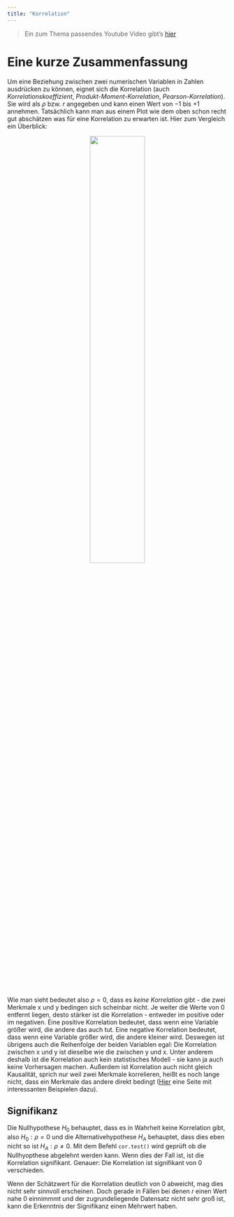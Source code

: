 ```yaml
---
title: "Korrelation"
---
```


> Ein zum Thema passendes Youtube Video gibt's [hier](https://youtu.be/GtV-VYdNt_g)

# Eine kurze Zusammenfassung
Um eine Beziehung zwischen zwei numerischen Variablen in Zahlen ausdrücken zu können, eignet sich die Korrelation (auch *Korrelationskoeffizient*, *Produkt-Moment-Korrelation*, *Pearson-Korrelation*). Sie wird als $\rho$ bzw. $r$ angegeben und kann einen Wert von $-1$ bis $+1$ annehmen. Tatsächlich kann man aus einem Plot wie dem oben schon recht gut abschätzen was für eine Korrelation zu erwarten ist. Hier zum Vergleich ein Überblick:
  
<center>
<img src="images/AllCorrs.PNG" style="width:50%">
</center>
    
Wie man sieht bedeutet also $\rho=0$, dass es *keine Korrelation* gibt - die zwei Merkmale x und y bedingen sich scheinbar nicht. Je weiter die Werte von 0 entfernt liegen, desto stärker ist die Korrelation - entweder im positive oder im negativen. Eine positive Korrelation bedeutet, dass wenn eine Variable größer wird, die andere das auch tut. Eine negative Korrelation bedeutet, dass wenn eine Variable größer wird, die andere kleiner wird. Deswegen ist übrigens auch die Reihenfolge der beiden Variablen egal: Die Korrelation zwischen x und y ist dieselbe wie die zwischen y und x. Unter anderem deshalb ist die Korrelation auch kein statistisches Modell - sie kann ja auch keine Vorhersagen machen. Außerdem ist Korrelation auch nicht gleich Kausalität, sprich nur weil zwei Merkmale korrelieren, heißt es noch lange nicht, dass ein Merkmale das andere direkt bedingt ([Hier](https://www.tylervigen.com/spurious-correlations) eine Seite mit interessanten Beispielen dazu). 

## Signifikanz
Die Nullhypothese $H_0$ behauptet, dass es in Wahrheit keine Korrelation gibt, also $H_0: \rho=0$ und die Alternativehypothese $H_A$ behauptet, dass dies eben nicht so ist $H_A: \rho\neq0$. Mit dem Befehl `cor.test()` wird geprüft ob die Nullhyopthese abgelehnt werden kann. Wenn dies der Fall ist, ist die Korrelation signifikant. Genauer: Die Korrelation ist signifikant von 0 verschieden. 

Wenn der Schätzwert für die Korrelation deutlich von 0 abweicht, mag dies nicht sehr sinnvoll erscheinen. Doch gerade in Fällen bei denen $r$ einen Wert nahe 0 einnimmmt und der zugrundeliegende Datensatz nicht sehr groß ist, kann die Erkenntnis der Signifikanz einen Mehrwert haben. 
